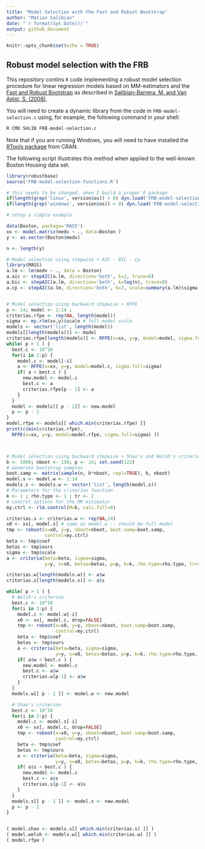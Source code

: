 ```yaml
---
title: "Model Selection with the Fast and Robust Bootstrap"
author: "Matias Salibian"
date: "`r format(Sys.Date())`"
output: github_document
---
```


```r
knitr::opts_chunk$set(echo = TRUE)
```

## Robust model selection with the FRB

This repository contins `R` code implementing a
robust model selection procedure 
for linear regression models based on MM-estimators and the 
[Fast and Robust Bootstrap](http://dx.doi.org/10.1214/aos/1021379865)
as described in [Salibian-Barrera, M. and Van Aelst, S. (2008)](http://dx.doi.org/10.1016/j.csda.2008.05.007). 


You will need to create a dynamic library from the code in `FRB-model-selection.c` using,
for example, the following command in your shell:
```R
R CMD SHLIB FRB-model-selection.c
```
Note that if you are running Windows, you will need to have installed the [RTools package](https://cran.r-project.org/bin/windows/Rtools/)
from CRAN. 

The following script illustrates this method when applied to the 
well-known Boston Housing data set. 
```R
library(robustbase)
source('FRB-model-selection-functions.R')

# this needs to be changed, when I build a proper R package
if(length(grep('linux', version$os)) > 0) dyn.load('FRB-model-selection.so')
if(length(grep('windows', version$os)) > 0) dyn.load('FRB-model-selection.dll')

# setup a simple example

data(Boston, package='MASS')
xx <- model.matrix(medv ~ ., data=Boston )
y <- as.vector(Boston$medv)

n <- length(y)

# Model selection using stepwise + AIC - BIC - Cp
library(MASS)
a.lm <- lm(medv ~ ., data = Boston)
a.aic <- stepAIC(a.lm, direction='both', k=2, trace=0)
a.bic <- stepAIC(a.lm, direction='both', k=log(n), trace=0)
a.cp <- stepAIC(a.lm, direction='both', k=2, scale=summary(a.lm)$sigma, trace=0)


# Model selection using backward stepwise + RFPE
p <- 14; model <- 1:14 ;
criterias.rfpe <- rep(NA, length(model))
sigma <- my.rlm(xx,y)$scale # full model scale
models <- vector('list', length(model))
models[[length(models)]] <- model
criterias.rfpe[length(models)] <- RFPE(x=xx, y=y, model=model, sigma.full=sigma)
while( p > 1 ) {
  best.c <- 10^10
  for(i in 2:p) {
    model.c <- model[-i]
    a <- RFPE(x=xx, y=y, model=model.c, sigma.full=sigma)
    if( a < best.c ) {
      new.model <- model.c
      best.c <- a
      criterias.rfpe[p - 1] <- a
    }
  }
  model <- models[[ p - 1]] <- new.model
  p <- p - 1
}
model.rfpe <- models[[ which.min(criterias.rfpe) ]]
print(c(min(criterias.rfpe),
  RFPE(x=xx, y=y, model=model.rfpe, sigma.full=sigma) ))



# Model selection using backward stepwise + Shao's and Welsh's criterion + FRB
b <- 1000; nboot <- 150; p <- 14; set.seed(123)
# Generate bootstrap samples
boot.samp <- matrix(sample(n, b*nboot, repl=TRUE), b, nboot)
model.s <- model.w <- 1:14
models.s <- models.w <- vector('list', length(model.s))
# Parameters for the criterion function
k <- 1 ; rho.type <- 1 ; tr <- 2
# control options for the MM estimator
my.ctrl <- rlm.control(M=b, calc.full=0)

criterias.s <- criterias.w <- rep(NA,14)
x0 <- xx[, model.s] # same as model.w -- should be full model
tmp <- roboot(x=x0, y=y, nboot=nboot, boot.samp=boot.samp,
              control=my.ctrl)
beta <- tmp$coef
betas <- tmp$ours
sigma <- tmp$scale
a <- criteria(beta=beta, sigma=sigma,
              y=y, x=x0, betas=betas, p=p, k=k, rho.type=rho.type, tr=tr)

criterias.w[length(models.w)] <- a$w
criterias.s[length(models.s)] <- a$s

while( p > 1 ) {
  # Welsh's criterion
  best.c <- 10^10
  for(i in 2:p) {
    model.c <- model.w[-i]
    x0 <- xx[, model.c, drop=FALSE]
    tmp <- roboot(x=x0, y=y, nboot=nboot, boot.samp=boot.samp,
                  control=my.ctrl)
    beta <- tmp$coef
    betas <- tmp$ours
    a <- criteria(beta=beta, sigma=sigma,
                  y=y, x=x0, betas=betas, p=p, k=k, rho.type=rho.type, tr=tr)
    if( a$w < best.c ) {
      new.model <- model.c
      best.c <- a$w
      criterias.w[p-1] <- a$w
    }
  }
  models.w[[ p - 1 ]] <- model.w <- new.model

  # Shao's criterion
  best.c <- 10^10
  for(i in 2:p) {
    model.c <- model.s[-i]
    x0 <- xx[, model.c, drop=FALSE]
    tmp <- roboot(x=x0, y=y, nboot=nboot, boot.samp=boot.samp,
                  control=my.ctrl)
    beta <- tmp$coef
    betas <- tmp$ours
    a <- criteria(beta=beta, sigma=sigma,
                  y=y, x=x0, betas=betas, p=p, k=k, rho.type=rho.type, tr=tr)
    if( a$s < best.c ) {
      new.model <- model.c
      best.c <- a$s
      criterias.s[p-1] <- a$s
    }
  }
  models.s[[ p - 1 ]] <- model.s <- new.model
  p <- p - 1
}


( model.shao <- models.s[[ which.min(criterias.s) ]] )
( model.welsh <- models.w[[ which.min(criterias.w) ]] )
( model.rfpe )
```
